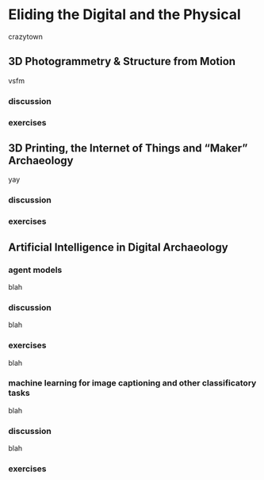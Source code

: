# Eliding the Digital and the Physical

crazytown

## 3D Photogrammetry & Structure from Motion

vsfm

### discussion

### exercises

## 3D Printing, the Internet of Things and “Maker” Archaeology

yay

### discussion

### exercises

## Artificial Intelligence in Digital Archaeology 

### agent models

blah

### discussion

blah

### exercises

blah 

### machine learning for image captioning and other classificatory tasks

blah

### discussion

blah

### exercises